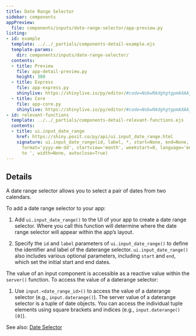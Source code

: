 ```yaml
---
title: Date Range Selector
sidebar: components
appPreview:
  file: components/inputs/date-range-selector/app-preview.py
listing:
- id: example
  template: ../../_partials/components-detail-example.ejs
  template-params:
    dir: components/inputs/date-range-selector/
  contents:
  - title: Preview
    file: app-detail-preview.py
    height: 380
  - title: Express
    file: app-express.py
    shinylive: https://shinylive.io/py/editor/#code=NobwRAdghgtgpmAXAAjFADugdOgnmAGlQGMB7CAFzkqVQDMAnUmZAZwAsBLCXZTmdKQYVkDagBM4DADoRGzNlx5Y4AD3RjWrPgKEju6AK4UihzrIsQzWA8YD64qFTsMoEAOZwAFNLCOqrh5wvkS+ACJOcKJuniFsFFDCALy+AEwADBkAtOkAjDm5vgCUyMgAxMgAPJWWsgACYhCSDFhUqhSyknTIAG5QADaG3kWIsqWlYhSGDBDIdL4gthRY-lIxw8DpALoAvsgUpMiLEEbLq4GeXkXAubu+soSoFLjoCChgbRRgO1tAA
  - title: Core
    file: app-core.py
    shinylive: https://shinylive.io/py/editor/#code=NobwRAdghgtgpmAXAAjFADugdOgnmAGlQGMB7CAFzkqVQDMAnUmZAZwAsBLCXZTmdKQYVkAQUxEG1ACZwGRAK6cAOhFUZ0AfSXIAvMiU4oAczia6AGyXSAFKuQODnLN3QKKm6VCqaGUCKZ2YF5UfgFwyoTIkQAi3nDIYaaRRKwUUMK6kQBMAAx5ALS5AIxFxZEAlETIAMTIADz19o6GpO5uHlQAHhRBAG5QVhFgVaoVqhMQsnRscn1yNq7uRG0UHalwrKyc5BWIzQ4AAlJTcljdFAfI08gDQzZ7V46JcBQKDBDIdJEgSxRYITk-kCFWAuQAugBfZAUUjIX4QDoA+JJOAPYDFKGRSbqTB6MSYGwabScDYMeYMcYQKJgCi4dAIFC0uA9MCQ8FAA
- id: relevant-functions
  template: ../../_partials/components-detail-relevant-functions.ejs
  contents:
  - title: ui.input_date_range
    href: https://shiny.posit.co/py/api/ui.input_date_range.html
    signature: ui.input_date_range(id, label, *, start=None, end=None, min=None, max=None,
      format='yyyy-mm-dd', startview='month', weekstart=0, language='en', separator='
      to ', width=None, autoclose=True)
---
```


:::{#example}
:::

:::{#relevant-functions}
:::

## Details

A date range selector allows you to select a pair of dates from two calendars.

To add a date range selector to your app:

  1. Add `ui.input_date_range()` to the UI of your app to create a date range selector. Where you call this function will determine where the date range selector will appear within the app's layout.

  2. Specify the `id` and `label` parameters of `ui.input_date_range()` to define the identifier and label of the daterange selector. `ui.input_date_range()` also includes various optional parameters, including `start` and `end`, which set the initial start and end dates.

The value of an input component is accessible as a reactive value within the `server()` function. To access the value of a daterange selector:

  1. Use `input.<date_range_id>()` to access the value of a daterange selector (e.g., `input.daterange()`). The server value of a daterange selector is a tuple of date objects. You can access the individual tuple elements using square brackets and indices (e.g., `input.daterange()[0]`).


See also: [Date Selector](../date-selector/index.qmd)

